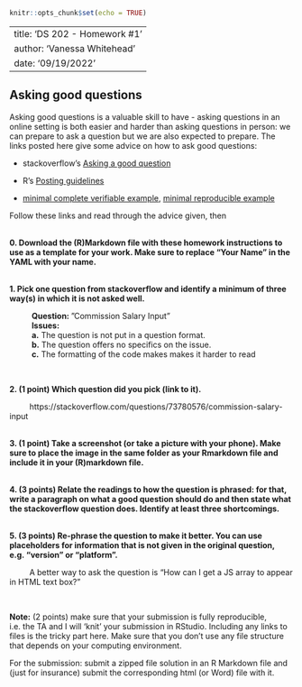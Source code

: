 ```r
knitr::opts_chunk$set(echo = TRUE)
```
---
title: 'DS 202 - Homework #1'
author: 'Vanessa Whitehead'
date: '09/19/2022'
---

## Asking good questions


Asking good questions is a valuable skill to have - asking questions in an online setting is both easier and harder than asking questions in person: we can prepare to ask a question but we are also expected to prepare.
The links posted here give some advice on how to ask good questions:

- stackoverflow's [Asking a good question](http://stackoverflow.com/help/how-to-ask)

- R's [Posting guidelines](https://www.r-project.org/posting-guide.html)

- [minimal complete verifiable example](https://stackoverflow.com/help/mcve), [minimal reproducible example](https://www.tidyverse.org/help/)


Follow these links and read through the advice given, then

<br>
**0. Download the (R)Markdown file with these homework instructions to use as a template for your work. Make sure to replace "Your Name" in the YAML with your name.**

<br>
**1. Pick one question from stackoverflow and identify a minimum of three way(s) in which it is not asked well.**

|           **Question: **"Commission Salary Input"
|           **Issues: **
|           **a.** The question is not put in a question format. 
|           **b.** The question offers no specifics on the issue.
|           **c.** The formatting of the code makes makes it harder to read 
<br>

**2. (1 point) Which question did you pick (link to it).**  

|          https://stackoverflow.com/questions/73780576/commission-salary-input

<br>
**3. (1 point) Take a screenshot (or take a picture with your phone). Make sure to place the image in the same folder as your Rmarkdown file  and include it in your (R)markdown file.**

|          

<br>
**4. (3 points) Relate the readings to how the question is phrased: for that, write a paragraph on what a good question should do and then state what the stackoverflow question does. Identify at least three shortcomings.**

|          

<br>
**5. (3 points) Re-phrase the question to make it better. You can use placeholders for information that is not given in the original question, e.g. "version" or "platform".**

|          A better way to ask the question is "How can I get a JS array to appear in HTML text box?"
 
<br>

**Note:** (2 points) make sure that your submission is fully reproducible, i.e. the TA and I will 'knit' your submission in RStudio. Including any links to files is the tricky part here. Make sure that you don't use any file structure that depends on your computing environment.


For the submission: submit a zipped file  solution in an R Markdown file and (just for insurance) submit the corresponding html (or Word) file with it. 


